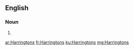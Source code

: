==English==

===Noun===
{{head|en|plural}}

# {{plural of|Harrington|lang=en|nocat=1}}

[[ar:Harringtons]]
[[fr:Harringtons]]
[[ku:Harringtons]]
[[mg:Harringtons]]